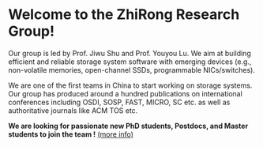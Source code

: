 # Welcome to the ZhiRong Research Group!

Our group is led by Prof. Jiwu Shu and Prof. Youyou Lu. We aim at building efficient and reliable storage system software with emerging devices (e.g., non-volatile memories, open-channel SSDs, programmable NICs/switches).

We are one of the first teams in China to start working on storage systems. Our group has produced around a hundred publications on international conferences including OSDI, SOSP, FAST, MICRO, SC etc. as well as authoritative journals like ACM TOS etc.

<HomeCarousel />

**We are looking for passionate new PhD students, Postdocs, and Master students to join the team !** [(more info)](/joinus)